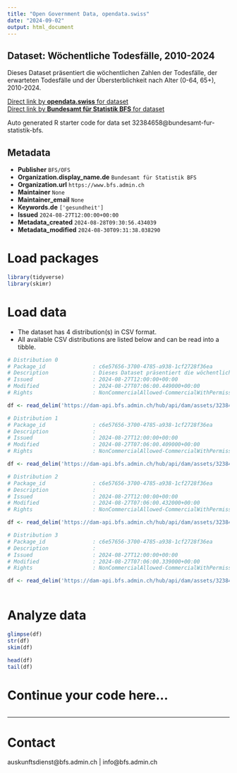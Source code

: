 ```yaml
---
title: "Open Government Data, opendata.swiss"
date: "2024-09-02"
output: html_document
---
```


## Dataset: Wöchentliche Todesfälle, 2010-2024

Dieses Dataset präsentiert die wöchentlichen Zahlen der Todesfälle, der erwarteten Todesfälle und der Übersterblichkeit nach Alter (0-64, 65+), 2010-2024.

[Direct link by **opendata.swiss** for dataset](https://opendata.swiss/de/dataset/wochentliche-todesfalle-2010-2024)<br>
[Direct link by **Bundesamt für Statistik BFS** for dataset](https://www.bfs.admin.ch/asset/de/ts-d-14.03.04.03-wr)

Auto generated R starter code for data set 32384658@bundesamt-fur-statistik-bfs.

## Metadata

- **Publisher** `BFS/OFS`
- **Organization.display_name.de** `Bundesamt für Statistik BFS`
- **Organization.url** `https://www.bfs.admin.ch`
- **Maintainer** `None`
- **Maintainer_email** `None`
- **Keywords.de** `['gesundheit']`
- **Issued** `2024-08-27T12:00:00+00:00`
- **Metadata_created** `2024-08-28T09:30:56.434039`
- **Metadata_modified** `2024-08-30T09:31:38.038290`


# Load packages

```r

library(tidyverse)
library(skimr)

```

# Load data

-   The dataset has 4 distribution(s) in CSV format.
-   All available CSV distributions are listed below and can be read into a tibble.

```r

# Distribution 0
# Package_id               : c6e57656-3700-4785-a938-1cf2728f36ea
# Description              : Dieses Dataset präsentiert die wöchentlichen Zahlen der Todesfälle, der erwarteten Todesfälle und der Übersterblichkeit nach Alter (0-64, 65+), 2010-2024.
# Issued                   : 2024-08-27T12:00:00+00:00
# Modified                 : 2024-08-27T07:06:00.449000+00:00
# Rights                   : NonCommercialAllowed-CommercialWithPermission-ReferenceRequired

df <- read_delim('https://dam-api.bfs.admin.ch/hub/api/dam/assets/32384683/master')

# Distribution 1
# Package_id               : c6e57656-3700-4785-a938-1cf2728f36ea
# Description              : 
# Issued                   : 2024-08-27T12:00:00+00:00
# Modified                 : 2024-08-27T07:06:00.409000+00:00
# Rights                   : NonCommercialAllowed-CommercialWithPermission-ReferenceRequired

df <- read_delim('https://dam-api.bfs.admin.ch/hub/api/dam/assets/32384669/master')

# Distribution 2
# Package_id               : c6e57656-3700-4785-a938-1cf2728f36ea
# Description              : 
# Issued                   : 2024-08-27T12:00:00+00:00
# Modified                 : 2024-08-27T07:06:00.432000+00:00
# Rights                   : NonCommercialAllowed-CommercialWithPermission-ReferenceRequired

df <- read_delim('https://dam-api.bfs.admin.ch/hub/api/dam/assets/32384674/master')

# Distribution 3
# Package_id               : c6e57656-3700-4785-a938-1cf2728f36ea
# Description              : 
# Issued                   : 2024-08-27T12:00:00+00:00
# Modified                 : 2024-08-27T07:06:00.339000+00:00
# Rights                   : NonCommercialAllowed-CommercialWithPermission-ReferenceRequired

df <- read_delim('https://dam-api.bfs.admin.ch/hub/api/dam/assets/32384680/master')



```

# Analyze data

```r

glimpse(df)
str(df)
skim(df)

head(df)
tail(df)

```

# Continue your code here...

```r

```

------------------------------------------------------------------------

# Contact

auskunftsdienst@bfs.admin.ch | info@bfs.admin.ch
